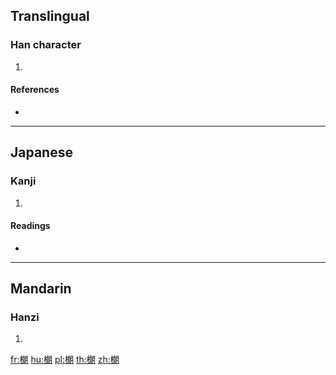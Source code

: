 ==Translingual==

===Han character===
{{Han char|rn=75|rad=木|as=11|sn=15|four=|canj=DIIB|ids=⿰桹月}}

# {{defn|Han|sort=木11}}

====References====
* {{Han ref|kx=0549.010|dkj=15400|dj=0937.010|hdz=21284.160|uh=6A03|ud=27139}}

----

==Japanese==

===Kanji===
{{ja-kanji|grade=|rs=木11}}

# {{defn|lang=ja|sort=木11}}

====Readings====
* {{ja-readings|on=[[ろう]] (rō)|kun=}}

----

==Mandarin==

===Hanzi===
{{cmn-hanzi|pin=[[láng]] ([[lang2]]), [[zōng]] ([[zong1]])|wg=lang<sup>2</sup>, tsung<sup>1</sup>}}

# {{defn|lang=cmn|sort=木11}}

[[fr:樃]]
[[hu:樃]]
[[pl:樃]]
[[th:樃]]
[[zh:樃]]